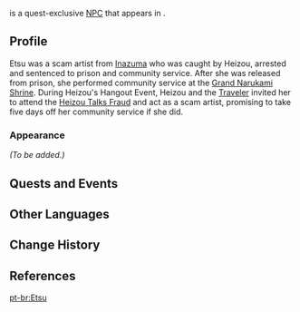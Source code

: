 {{Meta
<!-- REMOVE THIS TEMPLATE AFTER ADDING MISSING INFO -->
|missing_NPC_profile  = yes
}}
{{Character Infobox
|type             = Quest NPC
|image            = NPC Etsu.png
|region           = Inazuma
|location         = Inazuma
|affiliation      = Grand Narukami Shrine (Faction)
|affiliationLabel = Grand Narukami Shrine
|voiceEN          = [https://www.hearanjali.com/ Anjali Kunapaneni]<ref>Twitter: [https://twitter.com/hereliesanjali/status/1547284922695618560 EN VA Self Announcement]</ref>
}}
{{Lang|'''Etsu'''|ja=悦|ja_rm=Etsu}} is a quest-exclusive [[NPC]] that appears in {{Quest|Heizou Talks Fraud}}.
<!--
==Location==
''(To be added.)''
-->
==Profile==
<!-- detailed story/lore information goes here -->
Etsu was a scam artist from [[Inazuma]] who was caught by Heizou, arrested and sentenced to prison and community service. After she was released from prison, she performed community service at the [[Grand Narukami Shrine (Subarea)|Grand Narukami Shrine]]. During Heizou's Hangout Event, Heizou and the [[Traveler]] invited her to attend the [[Heizou Talks Fraud]] and act as a scam artist, promising to take five days off her community service if she did.

===Appearance===
''(To be added.)''

==Quests and Events==
{{Quests and Events}}

==Other Languages==
{{Other Languages
|default_hidden = 1
|en      = Etsu
|zhs     = 悦
|zhs_rm  = Yuè
|zht     = 悦
|zht_rm  = Yuè
|ja      = 悦
|ja_rm   = Etsu
|ko      = //에츠//
|es      = Etsu
|fr      = Etsu
|ru      = Эцу
|th      = Etsu
|vi      = Etsu
|de      = Etsu
|id      = Etsu
|pt      = Etsu
|tr      = Etsu
|it      = Etsu
}}

==Change History==
{{Change History|2.8}}

==References==
{{Reflist}}

[[pt-br:Etsu]]